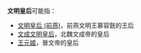 '''文明皇后'''可能指：

*[[文明皇后_(前燕)|文明皇后 (前燕)]]，前燕文明王慕容皝的王后
*[[文成文明皇后|文成文明皇后]]，北魏文成帝的皇后
*[[王元姬|王元姬]]，晉文帝的皇后

{{消歧义|cat=四字封号消歧義|后}}